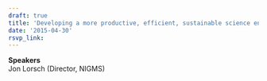 ```yaml
---
draft: true 
title: 'Developing a more productive, efficient, sustainable science enterprise'
date: '2015-04-30'
rsvp_link: 
---
```



<b>Speakers</b>  
Jon Lorsch (Director, NIGMS)




